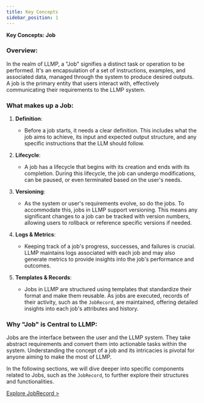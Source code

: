 ```yaml
---
title: Key Concepts
sidebar_position: 1
---
```


**Key Concepts: Job**

### Overview:

In the realm of LLMP, a "Job" signifies a distinct task or operation to be performed. It's an encapsulation of a set of instructions, examples, and associated data, managed through the system to produce desired outputs. A job is the primary entity that users interact with, effectively communicating their requirements to the LLMP system.

### What makes up a Job:

1. **Definition**:
    - Before a job starts, it needs a clear definition. This includes what the job aims to achieve, its input and expected output structure, and any specific instructions that the LLM should follow.

2. **Lifecycle**:
    - A job has a lifecycle that begins with its creation and ends with its completion. During this lifecycle, the job can undergo modifications, can be paused, or even terminated based on the user's needs.

3. **Versioning**:
    - As the system or user's requirements evolve, so do the jobs. To accommodate this, jobs in LLMP support versioning. This means any significant changes to a job can be tracked with version numbers, allowing users to rollback or reference specific versions if needed.

4. **Logs & Metrics**:
    - Keeping track of a job's progress, successes, and failures is crucial. LLMP maintains logs associated with each job and may also generate metrics to provide insights into the job's performance and outcomes.

5. **Templates & Records**:
    - Jobs in LLMP are structured using templates that standardize their format and make them reusable. As jobs are executed, records of their activity, such as the `JobRecord`, are maintained, offering detailed insights into each job's attributes and history.

### Why "Job" is Central to LLMP:

Jobs are the interface between the user and the LLMP system. They take abstract requirements and convert them into actionable tasks within the system. Understanding the concept of a job and its intricacies is pivotal for anyone aiming to make the most of LLMP.

In the following sections, we will dive deeper into specific components related to Jobs, such as the `JobRecord`, to further explore their structures and functionalities.

[Explore JobRecord >](/job-record)
